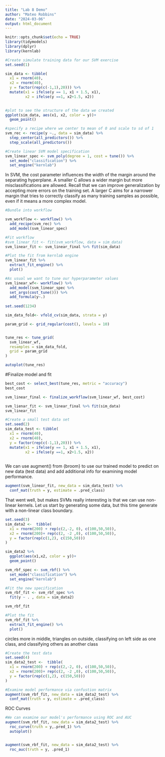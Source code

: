 ```yaml
---
title: "Lab 8 Demo"
author: "Mateo Robbins"
date: "2024-03-06"
output: html_document
---
```


```r
knitr::opts_chunk$set(echo = TRUE)
library(tidymodels)
library(dplyr)
library(kernlab)
```


```r
#Create simulate training data for our SVM exercise
set.seed(1)

sim_data <- tibble(
  x1 = rnorm(40),
  x2 = rnorm(40),
  y = factor(rep(c(-1,1),20))) %>% 
  mutate(x1 = ifelse(y == 1, x1 + 1.5, x1),
         x2 = ifelse(y ==1, x2+1.5, x2))
  

```

```r
#plot to see the structure of the data we created
ggplot(sim_data, aes(x1, x2, color = y))+
  geom_point()
```

```r
#specify a recipe where we center to mean of 0 and scale to sd of 1
svm_rec <- recipe(y ~., data = sim_data) %>% 
  step_center(all_predictors()) %>% 
  step_scale(all_predictors())

```

```r
#Create linear SVM model specification
svm_linear_spec <- svm_poly(degree = 1, cost = tune()) %>% 
  set_mode("classification") %>% 
  set_engine("kernlab")
```

In SVM, the cost parameter influences the width of the margin around the separating hyperplane. A smaller C allows a wider margin but more misclassifications are allowed. Recall that we can improve  generalization by accepting more errors on the training set. A larger C aims for a narrower margin that tries to correctly classify as many training samples as possible, even if it means a more complex model.

```r
#Bundle into workflow

svm_workflow <- workflow() %>% 
  add_recipe(svm_rec) %>% 
  add_model(svm_linear_spec)
```

```r
#Fit workflow
#svm_linear_fit <- fit(svm_workflow, data = sim_data)
svm_linear_fit <- svm_linear_final %>% fit(sim_data)

```

```r
#Plot the fit from kernlab engine
svm_linear_fit %>% 
  extract_fit_engine() %>% 
  plot()
```


```r
#As usual we want to tune our hyperparameter values
svm_linear_wf<- workflow() %>% 
  add_model(svm_linear_spec %>% 
  set_args(cost_tune())) %>% 
  add_formula(y~.)
  
set.seed(1234)

sim_data_fold<- vfold_cv(sim_data, strata = y)

param_grid <- grid_regular(cost(), levels = 10)


tune_res <- tune_grid(
  svm_linear_wf,
  resamples = sim_data_fold,
  grid = param_grid
)

autoplot(tune_res)

```

#Finalize model and fit
```r
best_cost <- select_best(tune_res, metric = "accuracy")
best_cost

svm_linear_final <- finalize_workflow(svm_linear_wf, best_cost)

svm_lienar_fit <- svm_linear_final %>% fit(sim_data)
svm_linear_fit
```


```r
#Create a small test data set
set.seed(2)
sim_data_test <- tibble(
  x1 = rnorm(40),
  x2 = rnorm(40),
  y = factor(rep(c(-1,1),20))) %>% 
  mutate(x1 = ifelse(y == 1, x1 + 1.5, x1),
         x2 = ifelse(y ==1, x2+1.5, x2))
  

```

We can use augment() from {broom} to use our trained model to predict on new data (test data) and add additional info for examining model performance. 

```r
augment(svm_linear_fit, new_data = sim_data_test) %>% 
  conf_mat(truth = y, estimate = .pred_class)


```

That went well, but makes SVMs really interesting is that we can use non-linear kernels. Let us start by generating some data, but this time generate with a non-linear class boundary.

```r
set.seed(3)
sim_data2 <-  tibble(
  x1 = rnorm(200) + rep(c(2,-2, 0), c(100,50,50)),
  x2 = rnorm(200)+ rep(c(2, -2 ,0), c(100,50,50)),
  y = factor(rep(c(1,2), c(150,50))) 
)

sim_data2 %>% 
  ggplot(aes(x1,x2, color = y))+
  geom_point()
```

```r
svm_rbf_spec <- svm_rbf() %>% 
  set_mode("classification") %>% 
  set_engine("kernlab")
```


```r
#Fit the new specification
svm_rbf_fit <- svm_rbf_spec %>% 
  fit(y ~ . , data = sim_data2)

svm_rbf_fit
```

```r
#Plot the fit
svm_rbf_fit %>% 
  extract_fit_engine() %>% 
  plot()
```
circles more in middle, triangles on outside, classifying on left side as one class, and classifying others as another class 

```r
#Create the test data
set.seed(4)
sim_data2_test <-  tibble(
  x1 = rnorm(200) + rep(c(2,-2, 0), c(100,50,50)),
  x2 = rnorm(200)+ rep(c(2, -2 ,0), c(100,50,50)),
  y = factor(rep(c(1,2), c(150,50))) 
)
```

```r
#Examine model performance via confustion matrix
augment(svm_rbf_fit, new_data = sim_data2_test) %>% 
  conf_mat(truth = y, estimate = .pred_class)
```

ROC Curves

```r
#We can examine our model's performance using ROC and AUC
augment(svm_rbf_fit, new_data = sim_data2_test) %>% 
  roc_curve(truth = y,.pred_1) %>% 
  autoplot()


augment(svm_rbf_fit, new_data = sim_data2_test) %>% 
  roc_auc(truth = y, .pred_1)
```
